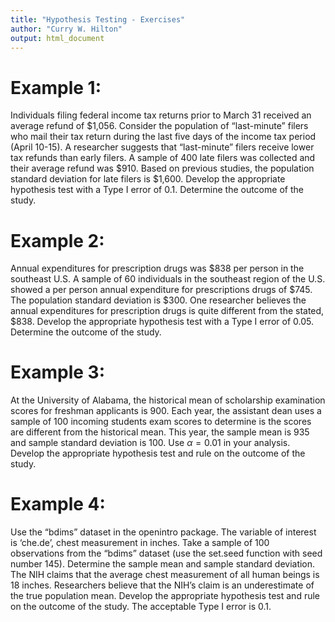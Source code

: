 ```yaml
---
title: "Hypothesis Testing - Exercises"
author: "Curry W. Hilton"
output: html_document
---
```


# Example 1:  

Individuals filing federal income tax returns prior to March 31 received an average refund of $1,056.  Consider the population of "last-minute" filers who mail their tax return during the last five days of the income tax period (April 10-15).  A researcher suggests that "last-minute" filers receive lower tax refunds than early filers.  A sample of 400 late filers was collected and their average refund was $910.  Based on previous studies, the population standard deviation for late filers is $1,600.  Develop the appropriate hypothesis test with a Type I error of 0.1.  Determine the outcome of the study.



# Example 2:  

Annual expenditures for prescription drugs was $838 per person in the southeast U.S.  A sample of 60 individuals in the southeast region of the U.S. showed a per person annual expenditure for prescriptions drugs of $745.  The population standard deviation is $300.  One researcher believes the annual expenditures for prescription drugs is quite different from the stated, $838.  Develop the appropriate hypothesis test with a Type I error of 0.05.  Determine the outcome of the study.  



# Example 3: 

At the University of Alabama, the historical mean of scholarship examination scores for freshman applicants is 900.  Each year, the assistant dean uses a sample of 100 incoming students exam scores to determine is the scores are different from the historical mean.  This year, the sample mean is 935 and sample standard deviation is 100.  Use $\alpha = 0.01$ in your analysis.  Develop the appropriate hypothesis test and rule on the outcome of the study.  



# Example 4:  

Use the "bdims" dataset in the openintro package.  The variable of interest is 'che.de', chest measurement in inches.  Take a sample of 100 observations from the "bdims" dataset (use the set.seed function with seed number 145).  Determine the sample mean and sample standard deviation.  The NIH claims that the average chest measurement of all human beings is 18 inches.  Researchers believe that the NIH's claim is an underestimate of the true population mean.  Develop the appropriate hypothesis test and rule on the outcome of the study.  The acceptable Type I error is 0.1.  